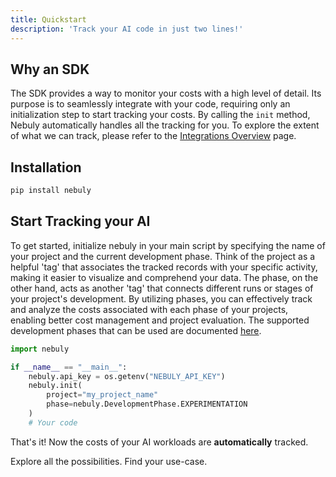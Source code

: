 ```yaml
---
title: Quickstart
description: 'Track your AI code in just two lines!'
---
```


## Why an SDK

The SDK provides a way to monitor your costs with a high level of detail. Its purpose is to seamlessly integrate with your code, requiring only an initialization step to start tracking your costs. By calling the `init` method, Nebuly automatically handles all the tracking for you. To explore the extent of what we can track, please refer to the [Integrations Overview](./integrations/overview) page.

## Installation

```bash
pip install nebuly
```

## Start Tracking your AI

To get started, initialize nebuly in your main script by specifying the name of your project and the current development phase. Think of the project as a helpful 'tag' that associates the tracked records with your specific activity, making it easier to visualize and comprehend your data. The phase, on the other hand, acts as another 'tag' that connects different runs or stages of your project's development. By utilizing phases, you can effectively track and analyze the costs associated with each phase of your projects, enabling better cost management and project evaluation. The supported development phases that can be used are documented [here](./api_reference).

```python
import nebuly

if __name__ == "__main__":
    nebuly.api_key = os.getenv("NEBULY_API_KEY")
    nebuly.init(
        project="my_project_name"
        phase=nebuly.DevelopmentPhase.EXPERIMENTATION
    )
    # Your code
```

That's it! Now the costs of your AI workloads are **automatically** tracked.

<CardGroup cols={2}>
  <Card
    title="API Reference"
    icon="code"
    href="/nebuly-sdk/docs/python/api_reference"
  >
    Explore all the possibilities.
  </Card>
  <Card
    title="Tutorials"
    icon="palette"
    href="/nebuly-sdk/docs/python/tutorials"
  >
    Find your use-case.
  </Card>
</CardGroup>

